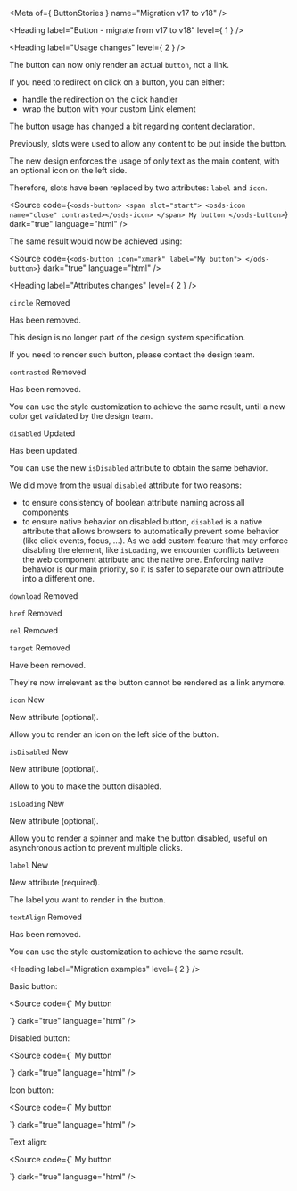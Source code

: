 
<Meta of={ ButtonStories } name="Migration v17 to v18" />

<Heading label="Button - migrate from v17 to v18" level={ 1 } />

<Heading label="Usage changes" level={ 2 } />

The button can now only render an actual `button`, not a link.

If you need to redirect on click on a button, you can either:
- handle the redirection on the click handler
- wrap the button with your custom Link element

The button usage has changed a bit regarding content declaration.

Previously, slots were used to allow any content to be put inside the button.

The new design enforces the usage of only text as the main content, with an optional icon on the left side.

Therefore, slots have been replaced by two attributes: `label` and `icon`.

<Source code={`
<osds-button>
  <span slot="start">
    <osds-icon name="close" contrasted></osds-icon>
  </span>
  My button
</osds-button>
`}
        dark="true"
        language="html" />

The same result would now be achieved using:

<Source code={`
<ods-button icon="xmark"
            label="My button">
</ods-button>
`}
        dark="true"
        language="html" />

<Heading label="Attributes changes" level={ 2 } />

`circle` <Badge color="critical" size="sm">Removed</Badge>

Has been removed.

This design is no longer part of the design system specification.

If you need to render such button, please contact the design team.

`contrasted` <Badge color="critical" size="sm">Removed</Badge>

Has been removed.

You can use the style customization to achieve the same result, until a new color get validated by the design team.

`disabled` <Badge color="information" size="sm">Updated</Badge>

Has been updated.

You can use the new `isDisabled` attribute to obtain the same behavior.

We did move from the usual `disabled` attribute for two reasons:
- to ensure consistency of boolean attribute naming across all components
- to ensure native behavior on disabled button, `disabled` is a native attribute that allows browsers to automatically
prevent some behavior (like click events, focus, ...). As we add custom feature that may enforce disabling the element,
like `isLoading`, we encounter conflicts between the web component attribute and the native one. Enforcing native
behavior is our main priority, so it is safer to separate our own attribute into a different one.

`download` <Badge color="critical" size="sm">Removed</Badge>

`href` <Badge color="critical" size="sm">Removed</Badge>

`rel` <Badge color="critical" size="sm">Removed</Badge>

`target` <Badge color="critical" size="sm">Removed</Badge>

Have been removed.

They're now irrelevant as the button cannot be rendered as a link anymore.

`icon` <Badge color="success" size="sm">New</Badge>

New attribute (optional).

Allow you to render an icon on the left side of the button.

`isDisabled` <Badge color="success" size="sm">New</Badge>

New attribute (optional).

Allow to you to make the button disabled.

`isLoading` <Badge color="success" size="sm">New</Badge>

New attribute (optional).

Allow you to render a spinner and make the button disabled, useful on asynchronous action to prevent multiple clicks.

`label` <Badge color="success" size="sm">New</Badge>

New attribute (required).

The label you want to render in the button.

`textAlign` <Badge color="critical" size="sm">Removed</Badge>

Has been removed.

You can use the style customization to achieve the same result.

<Heading label="Migration examples" level={ 2 } />

Basic button:

<Source code={`
<osds-button>
  My button
</osds-button>

<!-- is now -->

<ods-button label="My button">
</ods-button>
`}
        dark="true"
        language="html" />

Disabled button:

<Source code={`
<osds-button disabled>
  My button
</osds-button>

<!-- is now -->

<ods-button label="My button" is-disabled>
</ods-button>
`}
        dark="true"
        language="html" />

Icon button:

<Source code={`
<osds-button>
  <span slot="start">
    <osds-icon name="close" contrasted></osds-icon>
  </span>
  My button
</osds-button>

<!-- is now -->

<ods-button icon="xmark"
            label="My button">
</ods-button>
`}
        dark="true"
        language="html" />

Text align:

<Source code={`
<osds-button text-align="center">
  My button
</osds-button>

<!-- is now -->

<ods-button label="My button" class="my-button">
</ods-button>

<style>
  .my-button::part(button) {
    display: inline-block;
    text-align: center;
  }
</style>
`}
        dark="true"
        language="html" />
